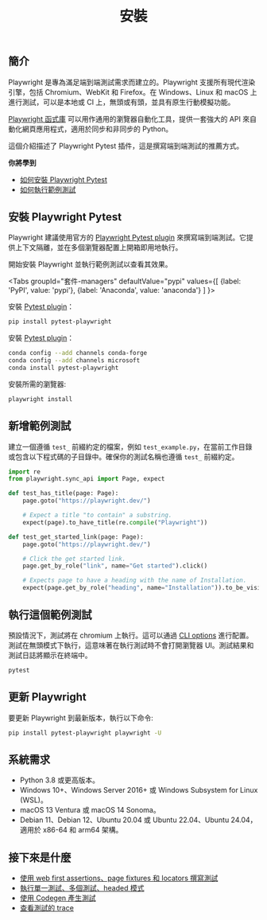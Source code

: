 ﻿---
id: intro
title: "安裝"
---

## 簡介

Playwright 是專為滿足端到端測試需求而建立的。Playwright 支援所有現代渲染引擎，包括 Chromium、WebKit 和 Firefox。在 Windows、Linux 和 macOS 上進行測試，可以是本地或 CI 上，無頭或有頭，並具有原生行動模擬功能。

[Playwright 函式庫](./library.mdx) 可以用作通用的瀏覽器自動化工具，提供一套強大的 API 來自動化網頁應用程式，適用於同步和非同步的 Python。

這個介紹描述了 Playwright Pytest 插件，這是撰寫端到端測試的推薦方式。

**你將學到**

- [如何安裝 Playwright Pytest](/intro.mdx#installing-playwright-pytest)
- [如何執行範例測試](/intro.mdx#running-the-example-test)

## 安裝 Playwright Pytest

Playwright 建議使用官方的 [Playwright Pytest plugin](./test-runners.mdx) 來撰寫端到端測試。它提供上下文隔離，並在多個瀏覽器配置上開箱即用地執行。

開始安裝 Playwright 並執行範例測試以查看其效果。

<Tabs groupId="套件-managers" defaultValue="pypi" values={[ {label: 'PyPI', value: 'pypi'}, {label: 'Anaconda', value: 'anaconda'} ] }>

<TabItem value="pypi">

安裝 [Pytest plugin](https://pypi.org/project/pytest-playwright/)：

```bash
pip install pytest-playwright
```

</TabItem>

<TabItem value="anaconda">

安裝 [Pytest plugin](https://anaconda.org/Microsoft/pytest-playwright)：

```bash
conda config --add channels conda-forge
conda config --add channels microsoft
conda install pytest-playwright
```

</TabItem>

</Tabs>

安裝所需的瀏覽器:

```bash
playwright install
```

## 新增範例測試

建立一個遵循 `test_` 前綴約定的檔案，例如 `test_example.py`，在當前工作目錄或包含以下程式碼的子目錄中。確保你的測試名稱也遵循 `test_` 前綴約定。

```py title="test_example.py"
import re
from playwright.sync_api import Page, expect

def test_has_title(page: Page):
    page.goto("https://playwright.dev/")

    # Expect a title "to contain" a substring.
    expect(page).to_have_title(re.compile("Playwright"))

def test_get_started_link(page: Page):
    page.goto("https://playwright.dev/")

    # Click the get started link.
    page.get_by_role("link", name="Get started").click()

    # Expects page to have a heading with the name of Installation.
    expect(page.get_by_role("heading", name="Installation")).to_be_visible()
```

## 執行這個範例測試

預設情況下，測試將在 chromium 上執行。這可以通過 [CLI options](./running-tests.mdx) 進行配置。測試在無頭模式下執行，這意味著在執行測試時不會打開瀏覽器 UI。測試結果和測試日誌將顯示在終端中。

```bash
pytest
```

## 更新 Playwright

要更新 Playwright 到最新版本，執行以下命令:

```bash
pip install pytest-playwright playwright -U
```

## 系統需求

- Python 3.8 或更高版本。
- Windows 10+、Windows Server 2016+ 或 Windows Subsystem for Linux (WSL)。
- macOS 13 Ventura 或 macOS 14 Sonoma。
- Debian 11、Debian 12、Ubuntu 20.04 或 Ubuntu 22.04、Ubuntu 24.04，適用於 x86-64 和 arm64 架構。

## 接下來是什麼

- [使用 web first assertions、page fixtures 和 locators 撰寫測試](./writing-tests.mdx)
- [執行單一測試、多個測試、headed 模式](./running-tests.mdx)
- [使用 Codegen 產生測試](./codegen.mdx)
- [查看測試的 trace](./trace-viewer-intro.mdx)




[Accessibility]: /api/class-accessibility.mdx "Accessibility"
[APIRequest]: /api/class-apirequest.mdx "APIRequest"
[APIRequestContext]: /api/class-apirequestcontext.mdx "APIRequestContext"
[APIResponse]: /api/class-apiresponse.mdx "APIResponse"
[APIResponseAssertions]: /api/class-apiresponseassertions.mdx "APIResponseAssertions"
[Browser]: /api/class-browser.mdx "Browser"
[BrowserContext]: /api/class-browsercontext.mdx "BrowserContext"
[BrowserType]: /api/class-browsertype.mdx "BrowserType"
[CDPSession]: /api/class-cdpsession.mdx "CDPSession"
[Clock]: /api/class-clock.mdx "Clock"
[ConsoleMessage]: /api/class-consolemessage.mdx "ConsoleMessage"
[Dialog]: /api/class-dialog.mdx "Dialog"
[Download]: /api/class-download.mdx "Download"
[ElementHandle]: /api/class-elementhandle.mdx "ElementHandle"
[Error]: /api/class-error.mdx "Error"
[FileChooser]: /api/class-filechooser.mdx "FileChooser"
[Frame]: /api/class-frame.mdx "Frame"
[FrameLocator]: /api/class-framelocator.mdx "FrameLocator"
[JSHandle]: /api/class-jshandle.mdx "JSHandle"
[Keyboard]: /api/class-keyboard.mdx "Keyboard"
[Locator]: /api/class-locator.mdx "Locator"
[LocatorAssertions]: /api/class-locatorassertions.mdx "LocatorAssertions"
[Mouse]: /api/class-mouse.mdx "Mouse"
[Page]: /api/class-page.mdx "Page"
[PageAssertions]: /api/class-pageassertions.mdx "PageAssertions"
[Playwright]: /api/class-playwright.mdx "Playwright"
[Request]: /api/class-request.mdx "Request"
[Response]: /api/class-response.mdx "Response"
[Route]: /api/class-route.mdx "Route"
[Selectors]: /api/class-selectors.mdx "Selectors"
[TimeoutError]: /api/class-timeouterror.mdx "TimeoutError"
[Touchscreen]: /api/class-touchscreen.mdx "Touchscreen"
[Tracing]: /api/class-tracing.mdx "Tracing"
[Video]: /api/class-video.mdx "Video"
[WebError]: /api/class-weberror.mdx "WebError"
[WebSocket]: /api/class-websocket.mdx "WebSocket"
[Worker]: /api/class-worker.mdx "Worker"
[Element]: https://developer.mozilla.org/en-US/docs/Web/API/element "Element"
[EvaluationArgument]: /evaluating.mdx#evaluation-argument "EvaluationArgument"
[Promise]: https://developer.mozilla.org/en-US/docs/Web/JavaScript/Reference/Global_Objects/Promise "Promise"
[iterator]: https://developer.mozilla.org/en-US/docs/Web/JavaScript/Reference/Iteration_protocols "Iterator"
[origin]: https://developer.mozilla.org/en-US/docs/Glossary/Origin "Origin"
[selector]: https://developer.mozilla.org/en-US/docs/Web/CSS/CSS_Selectors "selector"
[Serializable]: https://developer.mozilla.org/en-US/docs/Web/JavaScript/Reference/Global_Objects/JSON/stringify#Description "Serializable"
[UIEvent.detail]: https://developer.mozilla.org/en-US/docs/Web/API/UIEvent/detail "UIEvent.detail"
[UnixTime]: https://en.wikipedia.org/wiki/Unix_time "Unix Time"
[xpath]: https://developer.mozilla.org/en-US/docs/Web/XPath "xpath"

[Any]: https://docs.python.org/3/library/typing.html#typing.Any "Any"
[bool]: https://docs.python.org/3/library/stdtypes.html "bool"
[bytes]: https://docs.python.org/3/library/stdtypes.html#bytes "bytes"
[Callable]: https://docs.python.org/3/library/typing.html#typing.Callable "Callable"
[EventContextManager]: https://docs.python.org/3/reference/datamodel.html#context-managers "Event context manager"
[EventEmitter]: https://pyee.readthedocs.io/en/latest/#pyee.BaseEventEmitter "EventEmitter"
[Exception]: https://docs.python.org/3/library/exceptions.html#Exception "Exception"
[Dict]: https://docs.python.org/3/library/typing.html#typing.Dict "Dict"
[float]: https://docs.python.org/3/library/stdtypes.html#numeric-types-int-float-complex "float"
[int]: https://docs.python.org/3/library/stdtypes.html#numeric-types-int-float-complex "int"
[List]: https://docs.python.org/3/library/typing.html#typing.List "List"
[NoneType]: https://docs.python.org/3/library/constants.html#None "None"
[Pattern]: https://docs.python.org/3/library/re.html "Pattern"
[URL]: https://en.wikipedia.org/wiki/URL "URL"
[pathlib.Path]: https://realpython.com/python-pathlib/ "pathlib.Path"
[str]: https://docs.python.org/3/library/stdtypes.html#text-sequence-type-str "str"
[Union]: https://docs.python.org/3/library/typing.html#typing.Union "Union"
[datetime]: https://docs.python.org/3/library/datetime.html#datetime.datetime "datetime"

[all available image tags]: https://mcr.microsoft.com/en-us/product/playwright/python/about "all available image tags"
[Microsoft Artifact Registry]: https://mcr.microsoft.com/en-us/product/playwright/python/about "Microsoft Artifact Registry"
[Dockerfile.jammy]: https://github.com/microsoft/playwright-python/blob/main/utils/docker/Dockerfile.jammy "Dockerfile.jammy"
